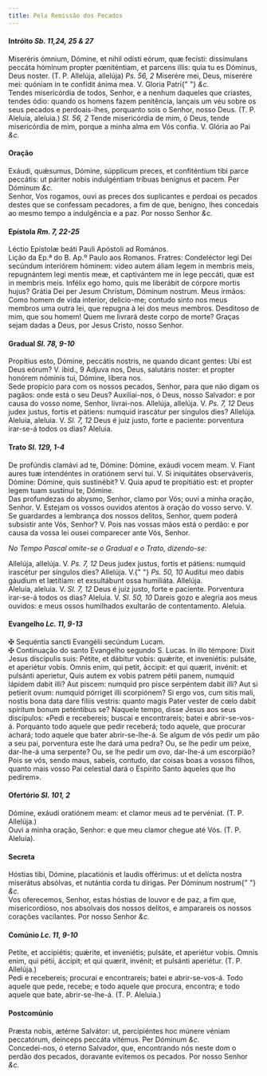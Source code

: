 ```yaml
---
title: Pela Remissão dos Pecados
---
```


<h4 class="text-center">
  Intróito <em>Sb. 11,24, 25 & 27</em>
</h4>
<div class="grid grid-cols-2 gap-5">
  <span class="text-justify">
    Miseréris ómnium, Dómine, et nihil odísti eórum, quæ fecísti: dissímulans
    peccáta hóminum propter pœniténtiam, et parcens illis: quia tu es Dóminus,
    Deus noster. (T. P. Allelúja, allelúja) <em>Ps. 56, 2</em> Miserére mei,
    Deus, miserére mei: quóniam in te confídit ánima mea. V. Gloria Patri{" "}
    <em>&c.</em>
  </div>
  <span class="text-justify">
    Tendes misericórdia de todos, Senhor, e a nenhum daqueles que criastes,
    tendes ódio: quando os homens fazem penitência, lançais um véu sobre os seus
    pecados e perdoais-lhes, porquanto sois o Senhor, nosso Deus. (T. P.
    Aleluia, aleluia.) <em>Sl. 56, 2</em> Tende misericórdia de mim, ó Deus,
    tende misericórdia de mim, porque a minha alma em Vós confia. V. Glória ao
    Pai <em>&c.</em>
  </span>
</div>

<h4 class="text-center">Oração</h4>
<div class="grid grid-cols-2 gap-5">
  <span class="text-justify">
    Exáudi, quǽsumus, Dómine, súpplicum preces, et confiténtium tibi parce
    peccátis: ut páriter nobis indulgéntiam tríbuas benígnus et pacem. Per
    Dóminum <em>&c.</em>
  </div>
  <span class="text-justify">
    Senhor, Vos rogamos, ouvi as preces dos suplicantes e perdoai os pecados
    destes que se confessam pecadores, a fim de que, benigno, lhes concedais ao
    mesmo tempo a indulgência e a paz. Por nosso Senhor <em>&c.</em>
  </span>
</div>

<h4 class="text-center">
  Epístola <em>Rm. 7, 22-25</em>
</h4>
<div class="grid grid-cols-2 gap-5">
  <span class="text-justify">
    Léctio Epístolæ beáti Pauli Apóstoli ad Romános.
  </div>
  <span class="text-justify">
    Lição da Ep.ª do B. Ap.º Paulo aos Romanos.
  </div>
  <span class="text-justify">
    Fratres: Condeléctor legi Dei secúndum interiórem hóminem: video autem áliam
    legem in membris meis, repugnántem legi mentis meæ, et captivántem me in
    lege peccáti, quæ est in membris meis. Infélix ego homo, quis me liberábit
    de córpore mortis hujus? Grátia Dei per Jesum Christum, Dóminum nostrum.
  </div>
  <span class="text-justify">
    Meus irmãos: Como homem de vida interior, delicio-me; contudo sinto nos meus
    membros uma outra lei, que repugna à lei dos meus membros. Desditoso de mim,
    que sou homem! Quem me livrará deste corpo de morte? Graças sejam dadas a
    Deus, por Jesus Cristo, nosso Senhor.
  </span>
</div>

<h4 class="text-center">
  Gradual <em>Sl. 78, 9-10</em>
</h4>
<div class="grid grid-cols-2 gap-5">
  <span class="text-justify">
    Propítius esto, Dómine, peccátis nostris, ne quando dicant gentes: Ubi est
    Deus eórum? V. ibid., 9 Adjuva nos, Deus, salutáris noster: et propter
    honórem nóminis tui, Dómine, líbera nos.
  </div>
  <span class="text-justify">
    Sede propício para com os nossos pecados, Senhor, para que não digam os
    pagãos: onde está o seu Deus? Auxiliai-nos, ó Deus, nosso Salvador: e por
    causa do vosso nome, Senhor, livrai-nos.
  </div>
  <span class="text-justify">
    Allelúja, allelúja. V. <em>Ps. 7, 12</em> Deus judex justus, fortis et
    pátiens: numquid irascátur per síngulos dies? Allelúja.
  </div>
  <span class="text-justify">
    Aleluia, aleluia. V. <em>Sl. 7, 12</em> Deus é juiz justo, forte e paciente:
    porventura irar-se-á todos os dias? Aleluia.
  </span>
</div>

<h4 class="text-center">
  Trato <em>Sl. 129, 1-4</em>
</h4>
<div class="grid grid-cols-2 gap-5">
  <span class="text-justify">
    De profúndis clamávi ad te, Dómine: Dómine, exáudi vocem meam. V. Fiant
    aures tuæ intendéntes in oratiónem servi tui. V. Si iniquitátes
    observáveris, Dómine: Dómine, quis sustinébit? V. Quia apud te propitiátio
    est: et propter legem tuam sustínui te, Dómine.
  </div>
  <span class="text-justify">
    Das profundezas do abysmo, Senhor, clamo por Vós; ouvi a minha oração,
    Senhor. V. Estejam os vossos ouvidos atentos à oração do vosso servo. V. Se
    guardardes a lembrança dos nossos delitos, Senhor, quem poderá subsistir
    ante Vós, Senhor? V. Pois nas vossas mãos está o perdão: e por causa da
    vossa lei ousei comparecer ante Vós, Senhor.
  </span>
</div>

<em>No Tempo Pascal omite-se o Gradual e o Trato, dizendo-se:</em>

<div class="grid grid-cols-2 gap-5">
  <span class="text-justify">
    Allelúja, allelúja. V. <em>Ps. 7, 12</em> Deus judex justus, fortis et
    pátiens: numquid irascétur per síngulos dies? Allelúja. V.{" "}
    <em>Ps. 50, 10</em> Audítui meo dabis gáudium et lætítiam: et exsultábunt
    ossa humiliáta. Allelúja.
  </div>
  <span class="text-justify">
    Aleluia, aleluia. V. <em>Sl. 7, 12</em> Deus é juiz justo, forte e paciente.
    Porventura irar-se-á todos os dias? Aleluia. V. <em>Sl. 50, 10</em> Dareis
    gozo e alegria aos meus ouvidos: e meus ossos humilhados exultarão de
    contentamento. Aleluia.
  </span>
</div>

<h4 class="text-center">
  Evangelho <em>Lc. 11, 9-13</em>
</h4>
<div class="grid grid-cols-2 gap-5">
  <span class="text-justify">
    <span class="text-danger">&#10016;</span> Sequéntia sancti Evangélii
    secúndum Lucam.
  </div>
  <span class="text-justify">
    <span class="text-danger">&#10016;</span> Continuação do santo Evangelho
    segundo S. Lucas.
  </div>
  <span class="text-justify">
    In illo témpore: Dixit Jesus discípulis suis: Pétite, et dábitur vobis:
    quǽrite, et inveniétis: pulsáte, et aperiétur vobis. Omnis enim, qui petit,
    áccipit: et qui quærit, invénit: et pulsánti aperietur, Quis autem ex vobis
    patrem pétii panem, numquid lápidem dabit illi? Aut piscem: numquid pro
    pisce serpéntem dabit illi? Aut si petíerit ovum: numquid pórriget illi
    scorpiónem? Si ergo vos, cum sitis mali, nostis bona data dare fíliis
    vestris: quanto magis Pater vester de cœlo dabit spíritum bonum peténtibus
    se?
  </div>
  <span class="text-justify">
    Naquele tempo, disse Jesus aos seus discípulos: «Pedi e recebereis; buscai e
    encontrareis; batei e abrir-se-vos-á. Porquanto todo aquele que pedir
    receberá; todo aquele, que procurar achará; todo aquele que bater
    abrir-se-lhe-á. Se algum de vós pedir um pão a seu pai, porventura este lhe
    dará uma pedra? Ou, se lhe pedir um peixe, dar-lhe-á uma serpente? Ou, se
    lhe pedir um ovo, dar-lhe-á um escorpião? Pois se vós, sendo maus, sabeis,
    contudo, dar coisas boas a vossos filhos, quanto mais vosso Pai celestial
    dará o Espírito Santo àqueles que lho pedirem».
  </span>
</div>

<h4 class="text-center">
  Ofertório <em>Sl. 101, 2</em>
</h4>
<div class="grid grid-cols-2 gap-5">
  <span class="text-justify">
    Dómine, exáudi oratiónem meam: et clamor meus ad te pervéniat. (T. P.
    Allelúja.)
  </div>
  <span class="text-justify">
    Ouvi a minha oração, Senhor: e que meu clamor chegue até Vós. (T. P.
    Aleluia).
  </span>
</div>

<h4 class="text-center">Secreta</h4>
<div class="grid grid-cols-2 gap-5">
  <span class="text-justify">
    Hóstias tibi, Dómine, placatiónis et laudis offérimus: ut et delícta nostra
    miserátus absólvas, et nutántia corda tu dírigas. Per Dóminum nostrum{" "}
    <em>&c.</em>
  </div>
  <span class="text-justify">
    Vos oferecemos, Senhor, estas hóstias de louvor e de paz, a fim que,
    misericordioso, nos absolvais dos nossos delitos, e amparareis os nossos
    corações vacilantes. Por nosso Senhor <em>&c.</em>
  </span>
</div>

<h4 class="text-center">
  Comúnio <em>Lc. 11, 9-10</em>
</h4>
<div class="grid grid-cols-2 gap-5">
  <span class="text-justify">
    Petite, et accipiétis; quǽrite, et inveniétis; pulsáte, et aperiétur vobis.
    Omnis enim, qui pétii, áccipit; et qui quærit, invénit; et pulsánti
    aperiétur. (T. P. Allelúja.)
  </div>
  <span class="text-justify">
    Pedi e recebereis; procurai e encontrareis; batei e abrir-se-vos-á. Todo
    aquele que pede, recebe; e todo aquele que procura, encontra; e todo aquele
    que bate, abrir-se-lhe-á. (T. P. Aleluia.)
  </span>
</div>

<h4 class="text-center">Postcomúnio</h4>
<div class="grid grid-cols-2 gap-5">
  <span class="text-justify">
    Præsta nobis, ætérne Salvátor: ut, percipiéntes hoc múnere véniam
    peccatórum, deínceps peccáta vitémus. Per Dóminum <em>&c.</em>
  </div>
  <span class="text-justify">
    Concedei-nos, ó eterno Salvador, que, encontrando nós neste dom o perdão dos
    pecados, doravante evitemos os pecados. Por nosso Senhor <em>&c.</em>
  </span>
</div>
